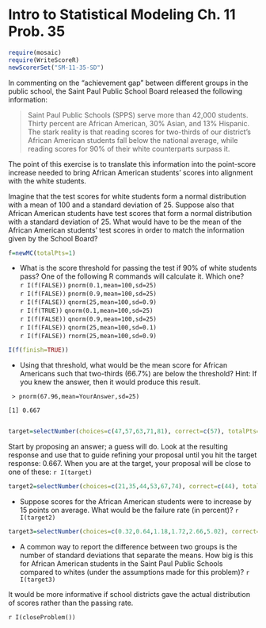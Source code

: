 Intro to Statistical Modeling Ch. 11 Prob. 35
========================================================
```r
require(mosaic)
require(WriteScoreR)
newScorerSet("SM-11-35-SD")
```
In commenting on the "achievement gap" between different groups in the public school, the Saint Paul Public School Board released the following information:

> Saint Paul Public Schools (SPPS) serve more than 42,000 students. Thirty percent are African American, 30% Asian, and 13% Hispanic. The stark reality is that reading scores for two-thirds of our district's African American students fall below the national average, while reading scores for 90% of their white counterparts surpass it. 

The point of this exercise is to translate this information into the point-score increase needed to bring African American students' scores into alignment with the white students.

Imagine that the test scores for white students form a normal distribution with a mean of 100 and a standard deviation of 25. Suppose also that African American students have test scores that form a normal distribution with a standard deviation of 25.  What would have to be the mean of the African American students' test scores in order to match the information given by the School Board?

```r
f=newMC(totalPts=1)
```
* What is the score threshold for passing the test if 90% of white students pass?  One of the following R commands will calculate it. Which one?    
`r I(f(FALSE))` <code>pnorm(0.1,mean=100,sd=25)</code>   
`r I(f(FALSE))` <code>pnorm(0.9,mean=100,sd=25)</code>     
`r I(f(FALSE))` <code>qnorm(25,mean=100,sd=0.9)</code>    
`r I(f(TRUE))` <code>qnorm(0.1,mean=100,sd=25)</code>    
`r I(f(FALSE))` <code>qnorm(0.9,mean=100,sd=25)</code>    
`r I(f(FALSE))` <code>qnorm(25,mean=100,sd=0.1)</code>    
`r I(f(FALSE))` <code>rnorm(25,mean=100,sd=0.9)</code>
```r
I(f(finish=TRUE))
```

* Using that threshold, what would be the mean score for African Americans such that two-thirds (66.7\%) are below the threshold? Hint: If you knew the answer, then it would produce this result.    

<code>
\> pnorm(67.96,mean=YourAnswer,sd=25)    
[1] 0.667    
</code>

```r
target=selectNumber(choices=c(47,57,63,71,81), correct=c(57), totalPts=1, name="proposal")
```
Start by proposing an answer; a guess will do. Look at the resulting response and use that to guide  refining your proposal until you hit the target response: 0.667. When you are at the target, your proposal will be close to one of these: `r I(target)`

```r
target2=selectNumber(choices=c(21,35,44,53,67,74), correct=c(44), totalPts=1, name="failureRate")
```
* Suppose scores for the African American students were to increase by 15 points on average.  What would be the failure rate (in percent)? `r I(target2)`

```r
target3=selectNumber(choices=c(0.32,0.64,1.18,1.72,2.66,5.02), correct=c(1.72), totalPts=1, name="comparison")
```
* A common way to report the difference between two groups is the number of standard deviations that separate the means.  How big is this for African American students in the Saint Paul Public Schools compared to whites (under the assumptions made for this problem)? `r I(target3)`


It would be more informative if school districts gave the actual distribution
of scores rather than the passing rate.

`r I(closeProblem())`

